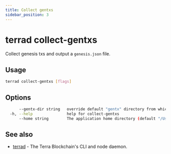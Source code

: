 ```yaml
---
title: Collect gentxs
sidebar_position: 3
---
```


# terrad collect-gentxs

Collect genesis txs and output a `genesis.json` file.

## Usage

```sh Terrad
terrad collect-gentxs [flags]
```

## Options

```sh Terrad
      --gentx-dir string   override default "gentx" directory from which collect and execute genesis transactions; default [--home]/config/gentx/
  -h, --help               help for collect-gentxs
      --home string        The application home directory (default "/Users/evan/.terra")
```

## See also

* [terrad](./terrad.mdx)	 - The Terra Blockchain's CLI and node daemon. 


